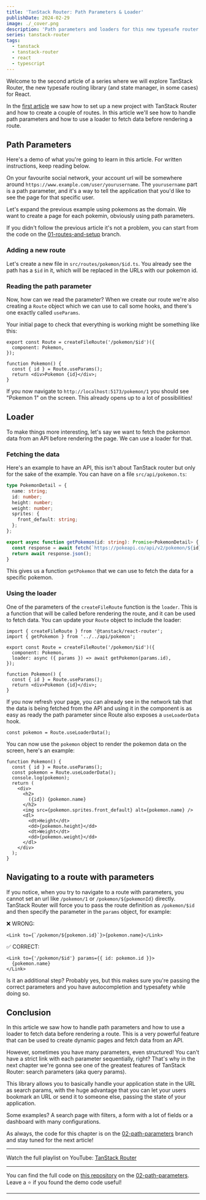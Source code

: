 ```yaml
---
title: 'TanStack Router: Path Parameters & Loader'
publishDate: 2024-02-29
image: ./_cover.png
description: 'Path parameters and loaders for this new typesafe router and state manager for React.'
series: tanstack-router
tags:
  - tanstack
  - tanstack-router
  - react
  - typescript
---
```



Welcome to the second article of a series where we will explore TanStack Router, the new typesafe routing library (and state manager, in some cases) for React.

In the [first article](/tanstack-router-setup) we saw how to set up a new project with TanStack Router and how to create a couple of routes. In this article we'll see how to handle path parameters and how to use a loader to fetch data before rendering a route.


<TanStackBanner libraryName="Router" />

## Path Parameters

Here's a demo of what you're going to learn in this article. For written instructions, keep reading below.

<YouTube id="xUrbLlcrIXY" />

On your favourite social network, your account url will be somewhere around `https://www.example.com/user/yourusername`. The `yourusername` part is a path parameter, and it's a way to tell the application that you'd like to see the page for that specific user.

Let's expand the previous example using pokemons as the domain. We want to create a page for each pokemin, obviously using path parameters.

If you didn't follow the previous article it's not a problem, you can start from the code on the [01-routes-and-setup](https://github.com/Balastrong/tanstack-router-demo/tree/01-routes-and-setup) branch.

### Adding a new route

Let's create a new file in `src/routes/pokemon/$id.ts`. You already see the path has a `$id` in it, which will be replaced in the URLs with our pokemon id.

### Reading the path parameter

Now, how can we read the parameter? When we create our route we're also creating a `Route` object which we can use to call some hooks, and there's one exactly called `useParams`.

Your initial page to check that everything is working might be something like this:

```tsx
export const Route = createFileRoute('/pokemon/$id')({
  component: Pokemon,
});

function Pokemon() {
  const { id } = Route.useParams();
  return <div>Pokemon {id}</div>;
}
```

If you now navigate to `http://localhost:5173/pokemon/1` you should see "Pokemon 1" on the screen. This already opens up to a lot of possibilities!

## Loader

To make things more interesting, let's say we want to fetch the pokemon data from an API before rendering the page. We can use a loader for that.

### Fetching the data

Here's an example to have an API, this isn't about TanStack router but only for the sake of the example. You can have on a file `src/api/pokemon.ts`:

```ts
type PokemonDetail = {
  name: string;
  id: number;
  height: number;
  weight: number;
  sprites: {
    front_default: string;
  };
};

export async function getPokemon(id: string): Promise<PokemonDetail> {
  const response = await fetch(`https://pokeapi.co/api/v2/pokemon/${id}`);
  return await response.json();
}
```

This gives us a function `getPokemon` that we can use to fetch the data for a specific pokemon.

### Using the loader

One of the parameters of the `createFileRoute` function is the `loader`. This is a function that will be called before rendering the route, and it can be used to fetch data. You can update your `Route` object to include the loader:

```tsx
import { createFileRoute } from '@tanstack/react-router';
import { getPokemon } from '../../api/pokemon';

export const Route = createFileRoute('/pokemon/$id')({
  component: Pokemon,
  loader: async ({ params }) => await getPokemon(params.id),
});

function Pokemon() {
  const { id } = Route.useParams();
  return <div>Pokemon {id}</div>;
}
```

If you now refresh your page, you can already see in the network tab that the data is being fetched from the API and using it in the component is as easy as ready the path parameter since Route also exposes a `useLoaderData` hook.

```tsx
const pokemon = Route.useLoaderData();
```

You can now use the `pokemon` object to render the pokemon data on the screen, here's an example:

```tsx
function Pokemon() {
  const { id } = Route.useParams();
  const pokemon = Route.useLoaderData();
  console.log(pokemon);
  return (
    <div>
      <h2>
        ({id}) {pokemon.name}
      </h2>
      <img src={pokemon.sprites.front_default} alt={pokemon.name} />
      <dl>
        <dt>Height</dt>
        <dd>{pokemon.height}</dd>
        <dt>Weight</dt>
        <dd>{pokemon.weight}</dd>
      </dl>
    </div>
  );
}
```

## Navigating to a route with parameters

If you notice, when you try to navigate to a route with parameters, you cannot set an url like `/pokemon/1` or `/pokemon/${pokemonId}` directly. TanStack Router will force you to pass the route definition as `/pokemon/$id` and then specify the parameter in the `params` object, for example:

❌ WRONG:

```tsx
<Link to={`/pokemon/${pokemon.id}`}>{pokemon.name}</Link>
```

✅ CORRECT:

```tsx
<Link to={'/pokemon/$id'} params={{ id: pokemon.id }}>
  {pokemon.name}
</Link>
```

Is it an additional step? Probably yes, but this makes sure you're passing the correct parameters and you have autocompletion and typesafety while doing so.

## Conclusion

In this article we saw how to handle path parameters and how to use a loader to fetch data before rendering a route. This is a very powerful feature that can be used to create dynamic pages and fetch data from an API.

However, sometimes you have many parameters, even structured! You can't have a strict link with each parameter sequentially, right? That's why in the next chapter we're gonna see one of the greatest features of TanStack Router: search parameters (aka query params).

This library allows you to basically handle your application state in the URL as search params, with the huge advantage that you can let your users bookmark an URL or send it to someone else, passing the state of your application.

Some examples? A search page with filters, a form with a lot of fields or a dashboard with many configurations.

As always, the code for this chapter is on the [02-path-parameters](https://github.com/Balastrong/tanstack-router-demo/tree/02-path-parameters) branch and stay tuned for the next article!

---

Watch the full playlist on YouTube: [TanStack Router](https://www.youtube.com/playlist?list=PLOQjd5dsGSxJilh0lBofeY8Qib98kzmF5)

---

You can find the full code on [this repository](https://github.com/Balastrong/tanstack-router-demo/) on the [02-path-parameters](https://github.com/Balastrong/tanstack-router-demo/tree/02-path-parameters). Leave a ⭐️ if you found the demo code useful!

---
